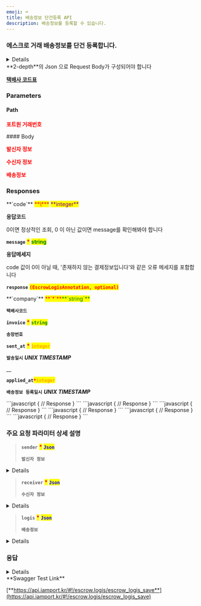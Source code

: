 ```yaml
---
emoji: ⌨
title: 배송정보 단건등록 API
description: 배송정보를 등록할 수 있습니다.
---
```




### 에스크로 거래 배송정보를 단건 등록합니다.

<Details>
<p slot="summary"><strong>지원되는 PG사 확인하기</strong></p>

- KG이니시스

- NHN KCP

- 페이조아(다우)

</Details>

<Swagger method="post" path="/escrows/logis/{imp_uid}" baseUrl="https://api.iamport.kr" summary="에스크로 거래 배송등록">
<SwaggerDescription>
**2-depth**의 Json 으로 Request Body가 구성되어야 합니다

[**택배사 코드표**](../../tip/code)

</SwaggerDescription>

### Parameters

#### Path

<SwaggerParameter name="imp_uid" type="String" required="true">
<mark style="color:red;">

**포트원 거래번호**

</mark>

</SwaggerParameter>
#### Body

<SwaggerParameter name="sender" type="Json" required="true">
<mark style="color:red;">

**발신자 정보**

</mark>

</SwaggerParameter>
<SwaggerParameter name="receiver" type="Json" required="true">
<mark style="color:red;">

**수신자 정보**

</mark>

</SwaggerParameter>
<SwaggerParameter name="logis" type="Json" required="true">
<mark style="color:red;">

**배송정보**

</mark>

</SwaggerParameter>

### Responses

<SwaggerResponse status="200: OK" description="성공">
<Tabs>
<Tab title="EscrowLogisResponse">
**`code`** <mark style="color:red;">**\***</mark> <mark style="color:purple;">**integer**</mark>

**응답코드**

0이면 정상적인 조회, 0 이 아닌 값이면 message를 확인해봐야 합니다

**`message`** <mark style="color:red;">**\***</mark> <mark style="color:green;">**string**</mark>

**응답메세지**

code 값이 0이 아닐 때, '존재하지 않는 결제정보입니다'와 같은 오류 메세지를 포함합니다

**`response`** <mark style="color:red;">**`(EscrowLogisAnnotation, optional)`**</mark>

</Tab>
</Tabs>

<Tabs>
<Tab title="EscrowLogisAnnotation">
**`company`** <mark style="color:red;">**`*`**</mark><mark style="color:green;">**`string`**</mark>

**`택배사코드`**

**`invoice`** <mark style="color:red;">**\***</mark> <mark style="color:green;">**`string`**</mark>

**`송장번호`**

**`sent_at`** <mark style="color:red;">**\***</mark> <mark style="color:orange;">**`integer`**</mark>

**`발송일시`** _**UNIX TIMESTAMP**_

\_\_

**`applied_at`**_<mark style="color:red;">**`*`**</mark>_<mark style="color:orange;">**`integer`**</mark>

**`배송정보 등록일시`** _**UNIX TIMESTAMP**_

</Tab>
</Tabs>

</SwaggerResponse>

<SwaggerResponse status="400: Bad Request" description="필수 파라미터가 누락되거나 (PG사별로 필수 여부가 다를 수 있음), 지원하는 않는 PG사인 경우">
```javascript
{
    // Response
}
```

</SwaggerResponse>

<SwaggerResponse status="401: Unauthorized" description="인증 Token이 전달되지 않았거나 유효하지 않은 경우">
```javascript
{
    // Response
}
```

</SwaggerResponse>

<SwaggerResponse status="404: Not Found" description="배송정보를 등록할 거래건이 존재하지 않음">
```javascript
{
    // Response
}
```

</SwaggerResponse>

<SwaggerResponse status="405: Method Not Allowed" description="POST요청이 아닌 경우">
```javascript
{
    // Response
}
```

</SwaggerResponse>

<SwaggerResponse status="409: Conflict" description="이미 배송정보 등록이 완료됨, 해당거래건은 배송정보를 등록할 수 없는경우">
```javascript
{
    // Response
}
```

</SwaggerResponse>

<SwaggerResponse status="500: Internal Server Error" description="배송정보 등록 도중 오류 발생">
```javascript
{
    // Response
}
```

</SwaggerResponse>

</Swagger>

### **주요 요청 파라미터 상세 설명**

> **`sender`** <mark style="color:red;">**\***</mark> <mark style="color:blue;">**`Json`**</mark>
>
> **`발신자 정보`**

<Details>
<p slot="summary">EscrowLogisSenderAnnotation</p>

**`name (string, optional)`**

**`보내는분 성함(필수 : KG이니시스)`**

**`tel (string, optional)`**

**`보내는분 전화번호(필수 : KG이니시스)`**

**`addr (string, optional)`**

**`보내는분 주소(필수 : KG이니시스)`**

**`postcode (string, optional)`**

**`보내는분 우편번호(필수 : KG이니시스)`**

**`relationship (string, optional)`**

**`보내는분과의 관계(필수 : 페이조아, 예: 본인)`**

</Details>

> **`receiver`** <mark style="color:red;">**\***</mark> <mark style="color:blue;">**`Json`**</mark>
>
> **`수신자 정보`**

<Details>
<p slot="summary">EscrowLogisReceiverAnnotation</p>

**`name (string, optional)`**

**`받는 분 성함(필수 : KG이니시스)`**

**`tel (string, optional)`**

**`받는 분 전화번호(필수 : KG이니시스)`**

**`addr (string, optional)`**

**`받는 분 주소(필수 : KG이니시스)`**

**`postcode (string, optional)`**

**`받는 분 우편번호(필수 : KG이니시스)`**

</Details>

> **`logis`** <mark style="color:red;">**\***</mark> <mark style="color:blue;">**`Json`**</mark>
>
> **`배송정보`**

<Details>
<p slot="summary">EscrowLogisInfoAnnotation</p>

**`company (string)`**

**`택배사코드`**

**`invoice (string)`**

**`송장번호`**

**`sent_at (integer)`**

**`발송일시 UNIX TIMESTAMP`**

**`receiving_at (string, optional)`**

**`수령일시(필수: 페이조아 / 예: YYYYMMDD)`**

**`address (string, optional)`**

**`발송주소(필수: 페이조아)`**

</Details>

### 응답

<Details>
<p slot="summary">Response Model Schema</p>

```
{
  "code": 0,
  "message": "string",
  "response": {
    "company": "string",
    "invoice": "string",
    "sent_at": 0,
    "applied_at": 0
  }
}
```

</Details>

<Hint style="success">
**Swagger Test Link**

[**https://api.iamport.kr/#!/escrow.logis/escrow_logis_save**](https://api.iamport.kr/#!/escrow.logis/escrow_logis_save)

</Hint>
